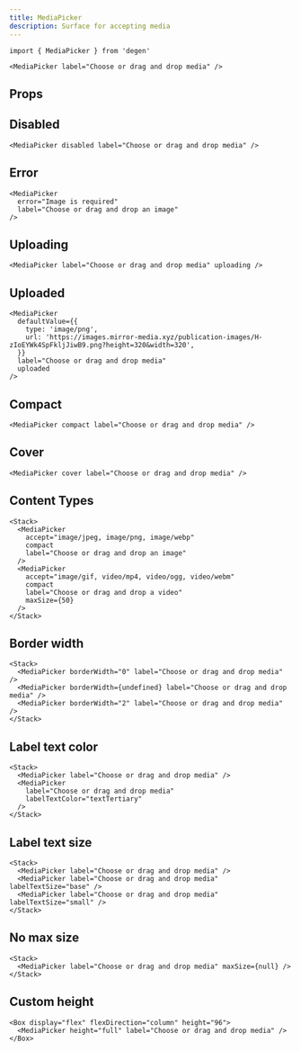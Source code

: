 ```yaml
---
title: MediaPicker
description: Surface for accepting media
---
```


```tsx
import { MediaPicker } from 'degen'
```

```tsx live=true expand=true
<MediaPicker label="Choose or drag and drop media" />
```

## Props

<PropsTable sourceLink={sourceLink} types={types} />

## Disabled

```tsx live=true
<MediaPicker disabled label="Choose or drag and drop media" />
```

## Error

```tsx live=true
<MediaPicker
  error="Image is required"
  label="Choose or drag and drop an image"
/>
```

## Uploading

```tsx live=true
<MediaPicker label="Choose or drag and drop media" uploading />
```

## Uploaded

```tsx live=true
<MediaPicker
  defaultValue={{
    type: 'image/png',
    url: 'https://images.mirror-media.xyz/publication-images/H-zIoEYWk4SpFkljJiwB9.png?height=320&width=320',
  }}
  label="Choose or drag and drop media"
  uploaded
/>
```

## Compact

```tsx live=true
<MediaPicker compact label="Choose or drag and drop media" />
```

## Cover

```tsx live=true
<MediaPicker cover label="Choose or drag and drop media" />
```

## Content Types

```tsx live=true
<Stack>
  <MediaPicker
    accept="image/jpeg, image/png, image/webp"
    compact
    label="Choose or drag and drop an image"
  />
  <MediaPicker
    accept="image/gif, video/mp4, video/ogg, video/webm"
    compact
    label="Choose or drag and drop a video"
    maxSize={50}
  />
</Stack>
```

## Border width

```tsx live=true
<Stack>
  <MediaPicker borderWidth="0" label="Choose or drag and drop media" />
  <MediaPicker borderWidth={undefined} label="Choose or drag and drop media" />
  <MediaPicker borderWidth="2" label="Choose or drag and drop media" />
</Stack>
```

## Label text color

```tsx live=true
<Stack>
  <MediaPicker label="Choose or drag and drop media" />
  <MediaPicker
    label="Choose or drag and drop media"
    labelTextColor="textTertiary"
  />
</Stack>
```

## Label text size

```tsx live=true
<Stack>
  <MediaPicker label="Choose or drag and drop media" />
  <MediaPicker label="Choose or drag and drop media" labelTextSize="base" />
  <MediaPicker label="Choose or drag and drop media" labelTextSize="small" />
</Stack>
```

## No max size

```tsx live=true
<Stack>
  <MediaPicker label="Choose or drag and drop media" maxSize={null} />
</Stack>
```

## Custom height

```tsx live=true
<Box display="flex" flexDirection="column" height="96">
  <MediaPicker height="full" label="Choose or drag and drop media" />
</Box>
```
